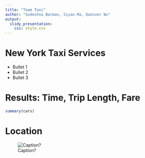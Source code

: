```yaml
---
title: "Team Taxi"
author: "Sudeshna Barman, Siyao Ma, Dannver Wu"
output:
  slidy_presentation:
    css: style.css
---
```


# New York Taxi Services {#slide}

- Bullet 1
- Bullet 2
- Bullet 3

# Results: Time, Trip Length, Fare {#slide}

```r
summary(cars)
```

# Location {#slide}

![Caption?](KML 2009-2015.png)